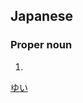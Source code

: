 ==Japanese==
{{ja-kanjitab|由|井}}

===Proper noun===
{{ja-pos|proper|ゆい}}

# {{surname|lang=ja}}

[[Category:Japanese surnames|ゆい]]